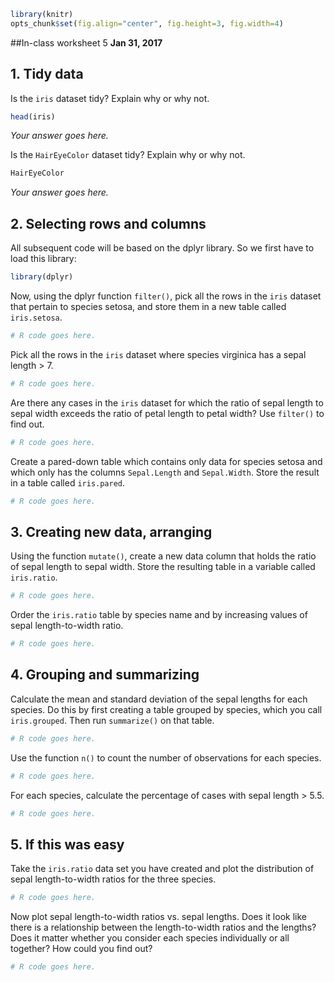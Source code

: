 ```r
library(knitr)
opts_chunk$set(fig.align="center", fig.height=3, fig.width=4)
```
##In-class worksheet 5
**Jan 31, 2017**

## 1. Tidy data

Is the `iris` dataset tidy? Explain why or why not.
```r
head(iris)
```
*Your answer goes here.*

Is the `HairEyeColor` dataset tidy? Explain why or why not.
```r
HairEyeColor
```
*Your answer goes here.*

## 2. Selecting rows and columns
All subsequent code will be based on the dplyr library. So we first have to load this library:
```r
library(dplyr)
```

Now, using the dplyr function `filter()`, pick all the rows in the `iris` dataset that pertain to species setosa, and store them in a new table called `iris.setosa`.
```r
# R code goes here.
```

Pick all the rows in the `iris` dataset where species virginica has a sepal length > 7.
```r
# R code goes here.
```

Are there any cases in the `iris` dataset for which the ratio of sepal length to sepal width exceeds the ratio of petal length to petal width? Use `filter()` to find out.
```r
# R code goes here.
```


Create a pared-down table which contains only data for species setosa and which only has the columns `Sepal.Length` and `Sepal.Width`. Store the result in a table called `iris.pared`.
```r
# R code goes here.
```

## 3. Creating new data, arranging

Using the function `mutate()`, create a new data column that holds the ratio of sepal length to sepal width. Store the resulting table in a variable called `iris.ratio`.
```r
# R code goes here.
```

Order the `iris.ratio` table by species name and by increasing values of sepal length-to-width ratio.
```r
# R code goes here.
```

## 4. Grouping and summarizing

Calculate the mean and standard deviation of the sepal lengths for each species. Do this by first creating a table grouped by species, which you call `iris.grouped`. Then run `summarize()` on that table.
```r
# R code goes here.
```

Use the function `n()` to count the number of observations for each species.
```r
# R code goes here.
```

For each species, calculate the percentage of cases with sepal length > 5.5.
```r
# R code goes here.
```


## 5. If this was easy

Take the `iris.ratio` data set you have created and plot the distribution of sepal length-to-width ratios for the three species.
```r
# R code goes here.
```

Now plot sepal length-to-width ratios vs. sepal lengths. Does it look like there is a relationship between the length-to-width ratios and the lengths? Does it matter whether you consider each species individually or all together? How could you find out?
```r
# R code goes here.
```
